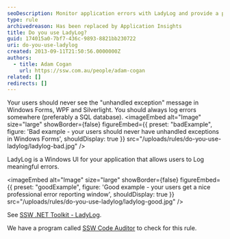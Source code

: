 ```yaml
---
seoDescription: Monitor application errors with LadyLog and provide a professional error reporting experience to your users.
type: rule
archivedreason: Has been replaced by Application Insights
title: Do you use LadyLog?
guid: 174015a0-7bf7-436c-9893-8821bb230722
uri: do-you-use-ladylog
created: 2013-09-11T21:50:56.0000000Z
authors:
  - title: Adam Cogan
    url: https://ssw.com.au/people/adam-cogan
related: []
redirects: []
---
```


Your users should never see the "unhandled exception" message in Windows Forms, WPF and Silverlight. You should always log errors somewhere (preferably a SQL database).
<imageEmbed
  alt="Image"
  size="large"
  showBorder={false}
  figureEmbed={{
    preset: "badExample",
    figure: 'Bad example - your users should never have unhandled exceptions in Windows Forms',
    shouldDisplay: true
  }}
  src="/uploads/rules/do-you-use-ladylog/ladylog-bad.jpg"
/>

LadyLog is a Windows UI for your application that allows users to Log meaningful errors.

<imageEmbed
  alt="Image"
  size="large"
  showBorder={false}
  figureEmbed={{
    preset: "goodExample",
    figure: 'Good example - your users get a nice professional error reporting window',
    shouldDisplay: true
  }}
  src="/uploads/rules/do-you-use-ladylog/ladylog-good.jpg"
/>

See [SSW .NET Toolkit - LadyLog](http://www.ssw.com.au/ssw/NetToolKit/04ExceptionReporter.aspx).

We have a program called [SSW Code Auditor](http://www.ssw.com.au/ssw/CodeAuditor/Default.aspx) to check for this rule.